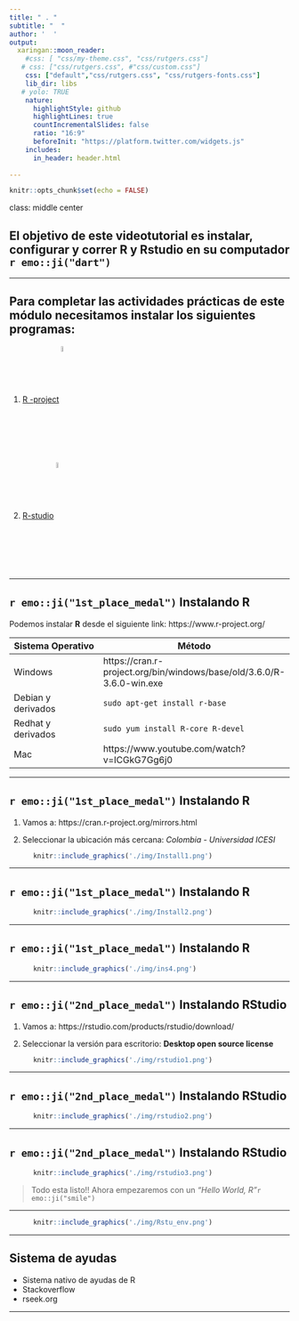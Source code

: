 ```yaml
---
title: " . "
subtitle: "  "
author: '  '
output:
  xaringan::moon_reader:
    #css: [ "css/my-theme.css", "css/rutgers.css"]
   # css: ["css/rutgers.css", #"css/custom.css"]
    css: ["default","css/rutgers.css", "css/rutgers-fonts.css"]
    lib_dir: libs
   # yolo: TRUE
    nature:
      highlightStyle: github
      highlightLines: true
      countIncrementalSlides: false
      ratio: "16:9"
      beforeInit: "https://platform.twitter.com/widgets.js"
    includes:
      in_header: header.html  
   
---
```


```r
knitr::opts_chunk$set(echo = FALSE)
```
class: middle center 

## 

<h2> El objetivo de este videotutorial es instalar, configurar y correr R y Rstudio en su computador `r emo::ji("dart")` </h2>


---

## Para completar las actividades prácticas de este módulo necesitamos instalar los siguientes programas: 

1) [R -project](https://www.r-project.org/)
<img src="https://www.r-project.org/logo/Rlogo.png" width="5%" align="center" />


2) [R-studio](https://rstudio.com/)
 <img src="https://rstudio.com/wp-content/uploads/2018/10/RStudio-Logo-Flat.png" width="5%" align="center" />

---


## `r emo::ji("1st_place_medal")` Instalando R 

Podemos instalar **R** desde el siguiente link: https://www.r-project.org/



|Sistema Operativo | Método   |
|------------------|----------|
|   Windows        | https://cran.r-project.org/bin/windows/base/old/3.6.0/R-3.6.0-win.exe|
|Debian y derivados|`sudo apt-get install r-base`                           |
|Redhat y derivados| `sudo yum install R-core R-devel`                      |
|     Mac          | https://www.youtube.com/watch?v=ICGkG7Gg6j0   




---




## `r emo::ji("1st_place_medal")` Instalando R 

1) Vamos a: https://cran.r-project.org/mirrors.html

2) Seleccionar la ubicación más cercana: _Colombia - Universidad ICESI_

```r
      knitr::include_graphics('./img/Install1.png')
```

---

## `r emo::ji("1st_place_medal")` Instalando R 

```r
      knitr::include_graphics('./img/Install2.png')
```

---

## `r emo::ji("1st_place_medal")` Instalando R 

```r
      knitr::include_graphics('./img/ins4.png')
```

---

## `r emo::ji("2nd_place_medal")` Instalando RStudio 

1) Vamos a: https://rstudio.com/products/rstudio/download/

2) Seleccionar la versión para escritorio: __Desktop open source license__

```r
      knitr::include_graphics('./img/rstudio1.png')
```


---

## `r emo::ji("2nd_place_medal")` Instalando RStudio 



```r
      knitr::include_graphics('./img/rstudio2.png')
```

---


## `r emo::ji("2nd_place_medal")` Instalando RStudio 



```r
      knitr::include_graphics('./img/rstudio3.png')
```

> Todo esta listo!! Ahora empezaremos con un _"Hello World, R"_`r emo::ji("smile")`

---

```r
      knitr::include_graphics('./img/Rstu_env.png')
```

---

## Sistema de ayudas

+ Sistema nativo de ayudas de R 
+ Stackoverflow 
+ rseek.org

---
